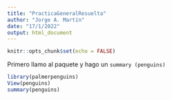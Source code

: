 ```yaml
---
title: "PracticaGeneralResuelta"
author: "Jorge A. Martín"
date: "17/1/2022"
output: html_document
---
```


```r
knitr::opts_chunk$set(echo = FALSE)
```

Primero llamo al paquete y hago un `summary (penguins)`

```r
library(palmerpenguins)
View(penguins)
summary(penguins)
```
